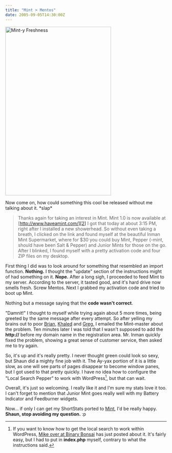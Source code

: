 ```yaml
---
title: "Mint > Mentos"
date: 2005-09-05T14:30:00Z
---
```


[<img src="https://static.flickr.com/33/40622160_5f5d08a13b.jpg" width="330" height="527" class="posted" alt="Mint-y Freshness" />][1]

Now come on, how could something this cool be released without me talking about it. \*slap\*

> Thanks again for taking an interest in Mint. Mint 1.0 is now available at [http://www.haveamint.com/][2]
I got that today at about 3:15 PM, right after I installed a new showerhead. So without even taking a breath, I clicked on the link and found myself at the beautiful Inman Mint Supermarket, where for $30 you could buy Mint, Pepper (-mint, should have been Salt & Pepper) and Junior Mints for those on the go. After I blinked, I found myself with a pretty activation code and four ZIP files on my desktop.

First thing I did was to look around for something that resembled an import function. **Nothing.** I thought the "update" section of the instructions might of had something on it. **Nope.** After a long sigh, I proceeded to feed Mint to my server. According to the server, it tasted good, and it's hard drive now smells fresh. Screw Mentos. Next I grabbed my activation code and tried to boot up Mint.

Nothing but a message saying that the **code wasn't correct**.

"Damnit!" I thought to myself while trying again about 5 more times, being greeted by the same message after every attempt. So after yelling my brains out to poor <a href="http://solutionwatch.com" rel="friend">Brian,</a> <a href="http://brokenkode.com" rel="friend">Khaled</a> and <a href="http://www.airbagindustries.com" rel="friend met">Greg,</a> I emailed the Mint-master about the problem. Ten minutes later I was told that I wasn't supposed to add the **http://** before my domain name in the registration area. Mr. Inman quickly fixed the problem, showing a great sense of customer service, then asked me to try again.

So, it's up and it's really pretty. I never thought green could look so sexy, but Shaun did a mighty fine job with it. The Ay-yax portion of it is a little slow, as one will see parts of pages disappear to become window panes, but I got used to that pretty quickly. I have no idea how to configure the "Local Search Pepper" to work with WordPress[^1], but that can wait.

Overall, it's just so welcoming. I really like it and I'm sure my stats love it too. I can't forget to mention that Junior Mint goes really well with my Battery Indicator and Feedburner widgets.

Now... if only I can get my ShortStats ported to [Mint][3], I'd be really happy. **Shaun, stop avoiding my question.** :p

[^1]: If you want to know how to get the local search to work within WordPress, [Mike over at Binary Bonsai][4] has just posted about it. It's fairly easy, but I had to put in **index.php** myself, contrary to what the instructions said.

[1]: http://www.flickr.com/photos/avalonstar/40622160/ "Photo Sharing"
[2]: http://www.haveamint.com
[3]: http://www.avalonstar.com/mint/
[4]: http://binarybonsai.com/archives/2005/09/06/mint-local-searches-with-wordpress/

